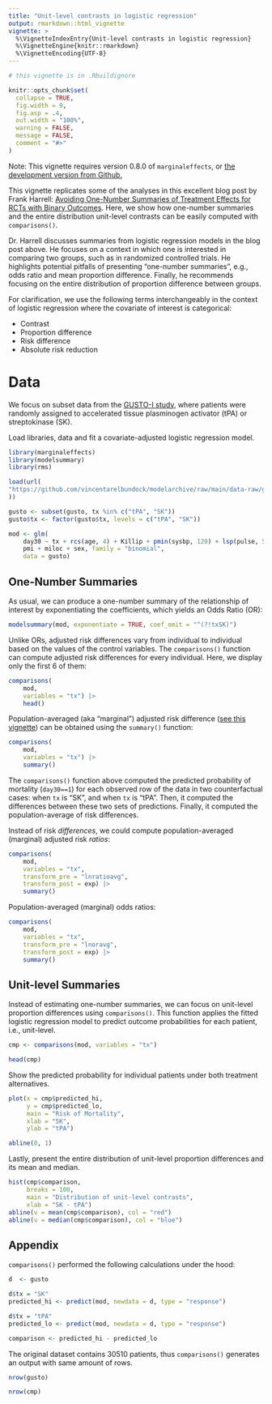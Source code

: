```yaml
---
title: "Unit-level contrasts in logistic regression"
output: rmarkdown::html_vignette
vignette: >
  %\VignetteIndexEntry{Unit-level contrasts in logistic regression}
  %\VignetteEngine{knitr::rmarkdown}
  %\VignetteEncoding{UTF-8}
---
```


```r
# this vignette is in .Rbuildignore

knitr::opts_chunk$set(
  collapse = TRUE,
  fig.width = 9,
  fig.asp = .4,
  out.width = "100%",
  warning = FALSE,
  message = FALSE,
  comment = "#>"
)
```

Note: This vignette requires version 0.8.0 of `marginaleffects`, or [the development version from Github.](https://vincentarelbundock.github.io/marginaleffects/#installation)

This vignette replicates some of the analyses in this excellent blog post by Frank Harrell: [Avoiding One-Number Summaries of Treatment Effects for RCTs with Binary Outcomes](https://www.fharrell.com/post/rdist/). Here, we show how one-number summaries and the entire distribution unit-level contrasts can be easily computed with `comparisons()`.

Dr. Harrell discusses summaries from logistic regression models in the blog post above. He focuses on a context in which one is interested in comparing two groups, such as in randomized controlled trials. He highlights potential pitfalls of presenting "one-number summaries", e.g., odds ratio and mean proportion difference. Finally, he recommends focusing on the entire distribution of proportion difference between groups.

For clarification, we use the following terms interchangeably in the context of logistic regression where the covariate of interest is categorical:

- Contrast
- Proportion difference
- Risk difference
- Absolute risk reduction

# Data

We focus on subset data from the [GUSTO-I study](https://www.nejm.org/doi/full/10.1056/NEJM199309023291001), where patients were randomly assigned to accelerated tissue plasminogen activator (tPA) or streptokinase (SK).

Load libraries, data and fit a covariate-adjusted logistic regression model. 

```r
library(marginaleffects)
library(modelsummary)
library(rms)

load(url(
"https://github.com/vincentarelbundock/modelarchive/raw/main/data-raw/gusto.rda"
))

gusto <- subset(gusto, tx %in% c("tPA", "SK"))
gusto$tx <- factor(gusto$tx, levels = c("tPA", "SK"))

mod <- glm(
    day30 ~ tx + rcs(age, 4) + Killip + pmin(sysbp, 120) + lsp(pulse, 50) +
    pmi + miloc + sex, family = "binomial",
    data = gusto)
```

## One-Number Summaries

As usual, we can produce a one-number summary of the relationship of interest by exponentiating the coefficients, which yields an Odds Ratio (OR):

```r
modelsummary(mod, exponentiate = TRUE, coef_omit = "^(?!txSK)") 
```

Unlike ORs, adjusted risk differences vary from individual to individual based on the values of the control variables. The `comparisons()` function can compute adjusted risk differences for every individual. Here, we display only the first 6 of them:

```r
comparisons(
    mod,
    variables = "tx") |>
    head()
```

Population-averaged (aka "marginal") adjusted risk difference ([see this vignette](https://vincentarelbundock.github.io/marginaleffects/articles/gformula.html)) can be obtained using the `summary()` function:

```r
comparisons(
    mod,
    variables = "tx") |>
    summary()
```

The `comparisons()` function above computed the predicted probability of mortality (`day30==1`) for each observed row of the data in two counterfactual cases: when `tx` is "SK", and when `tx` is "tPA". Then, it computed the differences between these two sets of predictions. Finally, it computed the population-average of risk differences.

Instead of risk *differences*, we could compute population-averaged (marginal) adjusted risk *ratios*:

```r
comparisons(
    mod,
    variables = "tx",
    transform_pre = "lnratioavg",
    transform_post = exp) |>
    summary()
```

Population-averaged (marginal) odds ratios:

```r
comparisons(
    mod,
    variables = "tx",
    transform_pre = "lnoravg",
    transform_post = exp) |>
    summary()
```

## Unit-level Summaries

Instead of estimating one-number summaries, we can focus on unit-level proportion differences using `comparisons()`. This function applies the fitted logistic regression model to predict outcome probabilities for each patient, i.e., unit-level. 

```r
cmp <- comparisons(mod, variables = "tx")

head(cmp)
```

Show the predicted probability for individual patients under both treatment alternatives.

```r
plot(x = cmp$predicted_hi,
     y = cmp$predicted_lo,
     main = "Risk of Mortality",
     xlab = "SK",
     ylab = "tPA")

abline(0, 1)
```

Lastly, present the entire distribution of unit-level proportion differences and its mean and median.

```r
hist(cmp$comparison,
     breaks = 100,
     main = "Distribution of unit-level contrasts",
     xlab = "SK - tPA")
abline(v = mean(cmp$comparison), col = "red")
abline(v = median(cmp$comparison), col = "blue")
```

## Appendix

`comparisons()` performed the following calculations under the hood:

```r
d  <- gusto

d$tx = "SK"
predicted_hi <- predict(mod, newdata = d, type = "response")

d$tx = "tPA"
predicted_lo <- predict(mod, newdata = d, type = "response")

comparison <- predicted_hi - predicted_lo
```

The original dataset contains 30510 patients, thus `comparisons()` generates an output with same amount of rows.

```r
nrow(gusto)
```

```r
nrow(cmp)
```



